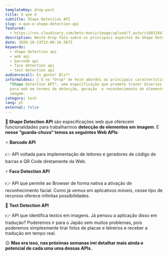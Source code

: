 ```yaml
---
templateKey: drop-post
title: O que é
subtitle: Shape Detection API
slug: o-que-e-shape-detection-api
featured:
  - https://res.cloudinary.com/beto-muniz/image/upload/f_auto/v1603244719/11_attsxg.jpg
description: Neste Drop falo sobre os principais aspectos da Shape Detection API.
date: 2020-10-23T13:00:16.507Z
keywords:
  - shape detection api
  - web api
  - barcode api
  - face detection api
  - text detection api
audiencecall: Ei gente! Blz?!
informaldesc: 🌟 E no *Drop* de hoje abordei as principais características da
  *Shape Detection API*, uma especificação que promete trazer diversos recursos
  para web em termos de detecção, geração  e reconhecimento de elementos em
  imagem.
category: tech
lang: pt
external: false
---
```


<Drop>

**🚪 Shape Detection API** são especificações web que oferecem funcionalidades para trabalharmos **detecção de elementos em imagem**. E **nesse ”guarda-chuva” temos as seguintes Web APIs**:

⭐️ **Barcode API**

👉 API voltada para implementação de leitores e geradores de código de barras e QR Code diretamente da Web.

⚡️ **Face Detection API**

👉 API que permite ao Browser de forma nativa a ativação de reconhecimento facial. Como já vemos em aplicativos móveis, cesse tipo de recursos oferece infinitas possibilidades.

🌟 **Text Detection API**

👉 API que identifica textos em imagens. Já pensou a aplicação disso em tradução? Poderemos ir para o Japão sem muitos problemas, pois poderemos simplesmente tirar fotos de placas e letreiros e receber a tradução em tempo real.

😉 **Mas era isso, nas próximas semanas irei detalhar mais ainda o potencial de cada uma uma dessas APIs.**

</Drop>